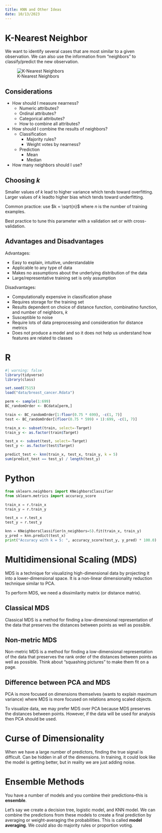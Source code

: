 ```yaml
---
title: KNN and Other Ideas
date: 10/13/2023
---
```


# K-Nearest Neighbor

We want to identify several cases that are most similar to a given observation. We can also use the information from "neighbors" to classify/predict the new observation.

![K-Nearest Neighbors](images/knn.png){#fig-knn}

## Considerations

-   How should I measure nearness?
    -   Numeric attributes?
    -   Ordinal attributes?
    -   Categorical attributes?
    -   How to combine all attributes?
-   How should I combine the results of neighbors?
    -   Classification
        -   Majority rules?
        -   Weight votes by nearness?
    -   Prediction
        -   Mean
        -   Median      
-   How many neighbors should I use?

## Choosing $k$

Smaller values of $k$ lead to higher variance which tends toward overfitting. Larger values of $k$ leadto higher bias which tends toward underfitting.

Common practice: use $k = \sqrt{n}$ where $n$ is the number of training examples.

Best practice to tune this parameter with a validation set or with cross-validation.

## Advantages and Disadvantages

Advantages:

-   Easy to explain, intuitive, understandable
-   Applicable to any type of data
-   Makes no assumptions about the underlying distribution of the data
-   Large/representative training set is only assumption

Disadvantages:

-   Computationally expensive in classification phase
-   Requires storage for the training set
-   Results dependent on choice of distance function, combinatino function, and number of neighbors, $k$
-   Susceptible to noise
-   Require lots of data preprocessing and consideration for distance metrics
-   Does not produce a model and so it does not help us understand how features are related to classes


:::{.panel-tabset group="language"}
# R

```r
#| warning: false
library(tidyverse)
library(class)

set.seed(7515)
load("data/breast_cancer.Rdata")

perm <- sample(1:699)
BC_randomOrder <- BCdata[perm,]

train <- BC_randomOrder[1:floor(0.75 * 699), -c(1, 7)]
test <- BC_randomOrder[(floor(0.75 * 599) + 1):699, -c(1, 7)]

train_x <- subset(train, select=-Target)
train_y <- as.factor(train$Target)

test_x <- subset(test, select=-Target)
test_y <- as.factor(test$Target)

predict_test <- knn(train_x, test_x, train_y, k = 5)
sum(predict_test == test_y) / length(test_y)
```

# Python

```python
from sklearn.neighbors import KNeighborsClassifier
from sklearn.metrics import accuracy_score

train_x = r.train_x
train_y = r.train_y

test_x = r.test_x
test_y = r.test_y

knn = KNeighborsClassifier(n_neighbors=5).fit(train_x, train_y)
y_pred = knn.predict(test_x)
print("Accuracy with k = 5: ", accuracy_score(test_y, y_pred) * 100.0)
```

:::

# Multidimensional Scaling (MDS)

MDS is a technique for visualizing high-dimensional data by projecting it into a lower-dimensional space. It is a non-linear dimensionality reduction technique similar to PCA. 

To perform MDS, we need a dissimilarity matrix (or distance matrix).

## Classical MDS

Classical MDS is a method for finding a low-dimensional representation of the data that preserves the distances between points as well as possible.

## Non-metric MDS

Non-metric MDS is a method for finding a low-dimensional representation of the data that preserves the rank order of the distances between points as well as possible. Think about "squashing pictures" to make them fit on a page.

## Difference between PCA and MDS

PCA is more focused on dimensions themselves (wants to explain maximum variance) where MDS is more focused on relations among scaled objects.

To visualize data, we may prefer MDS over PCA because MDS preserves the distances between points. However, if the data will be used for analysis then PCA should be used.

# Curse of Dimensionality

When we have a large number of predictors, finding the true signal is difficult. Can be hidden in all of the dimensions. In training, it could look like the model is getting better, but in reality we are just adding noise.

# Ensemble Methods

You have a number of models and you combine their predictions--this is **ensemble**.

Let's say we create a decision tree, logistic model, and KNN model. We can combine the predictions from these models to create a final prediction by averaging or weight-averaging the probabilities. This is called **model averaging**. We could also do majority rules or proportion voting.